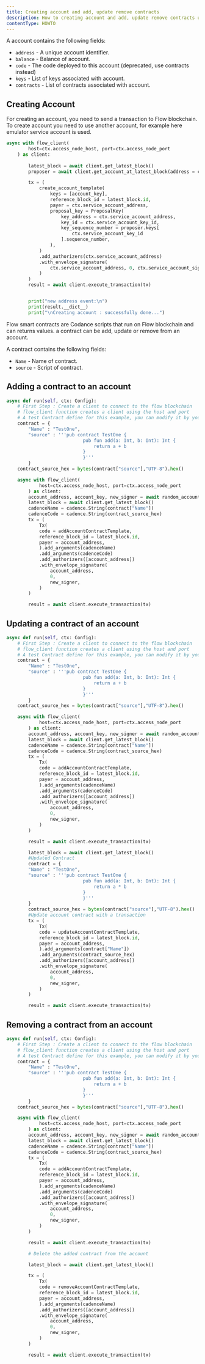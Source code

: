 ```yaml
---
title: Creating account and add, update remove contracts
description: How to creating account and add, update remove contracts using the Flow Python SDK
contentType: HOWTO
---
```


A account contains the following fields:

- `address` - A unique account identifier.
- `balance` - Balance of account.
- `code` - The code deployed to this account (deprecated, use contracts instead)
- `keys` - List of keys associated with account.
- `contracts` - List of contracts associated with account.

## Creating Account

For creating an account, you need to send a transaction to Flow blockchain.
To create account you need to use another account, for example here emulator service account is used.

```python
async with flow_client(
        host=ctx.access_node_host, port=ctx.access_node_port
    ) as client:
        
        latest_block = await client.get_latest_block()
        proposer = await client.get_account_at_latest_block(address = ctx.service_account_address.bytes)

        tx = (
            create_account_template(
                keys = [account_key],
                reference_block_id = latest_block.id,
                payer = ctx.service_account_address,
                proposal_key = ProposalKey(
                    key_address = ctx.service_account_address,
                    key_id = ctx.service_account_key_id,
                    key_sequence_number = proposer.keys[
                        ctx.service_account_key_id
                    ].sequence_number,
                ),
            )
            .add_authorizers(ctx.service_account_address)
            .with_envelope_signature(
                ctx.service_account_address, 0, ctx.service_account_signer
            )
        )
        result = await client.execute_transaction(tx)


        print("new address event:\n")
        print(result.__dict__)
        print("\nCreating account : successfully done...")
```
Flow smart contracts are Codance scripts that run on Flow blockchain and can returns values.
a contract can be add, update or remove from an account.

A contract contains the following fields:

- `Name` - Name of contract.
- `source` - Script of contract.

## Adding a contract to an account

```python
async def run(self, ctx: Config):
    # First Step : Create a client to connect to the flow blockchain
    # flow_client function creates a client using the host and port
    # A test Contract define for this example, you can modify it by your self
    contract = {
        "Name" : "TestOne",
        "source" : '''pub contract TestOne {
                            pub fun add(a: Int, b: Int): Int {
                                return a + b
                            }
                            }'''
        }
    contract_source_hex = bytes(contract["source"],"UTF-8").hex()

    async with flow_client(
            host=ctx.access_node_host, port=ctx.access_node_port
        ) as client:
        account_address, account_key, new_signer = await random_account( client = client, ctx = ctx)
        latest_block = await client.get_latest_block()
        cadenceName = cadence.String(contract["Name"])
        cadenceCode = cadence.String(contract_source_hex)
        tx = (
            Tx(
            code = addAccountContractTemplate,
            reference_block_id = latest_block.id,
            payer = account_address,
            ).add_arguments(cadenceName)
            .add_arguments(cadenceCode)
            .add_authorizers([account_address])
            .with_envelope_signature(
                account_address,
                0,
                new_signer,
            )
        )

        result = await client.execute_transaction(tx)

```
## Updating a contract of an account
```python
async def run(self, ctx: Config):
    # First Step : Create a client to connect to the flow blockchain
    # flow_client function creates a client using the host and port
    # A test Contract define for this example, you can modify it by your self
    contract = {
        "Name" : "TestOne",
        "source" : '''pub contract TestOne {
                            pub fun add(a: Int, b: Int): Int {
                                return a + b
                            }
                            }'''
        }
    contract_source_hex = bytes(contract["source"],"UTF-8").hex()

    async with flow_client(
            host=ctx.access_node_host, port=ctx.access_node_port
        ) as client:
        account_address, account_key, new_signer = await random_account( client = client, ctx = ctx)
        latest_block = await client.get_latest_block()
        cadenceName = cadence.String(contract["Name"])
        cadenceCode = cadence.String(contract_source_hex)
        tx = (
            Tx(
            code = addAccountContractTemplate,
            reference_block_id = latest_block.id,
            payer = account_address,
            ).add_arguments(cadenceName)
            .add_arguments(cadenceCode)
            .add_authorizers([account_address])
            .with_envelope_signature(
                account_address,
                0,
                new_signer,
            )
        )

        result = await client.execute_transaction(tx)

        latest_block = await client.get_latest_block()
        #Updated Contract
        contract = {
        "Name" : "TestOne",
        "source" : '''pub contract TestOne {
                            pub fun add(a: Int, b: Int): Int {
                                return a * b
                            }
                            }'''
        }
        contract_source_hex = bytes(contract["source"],"UTF-8").hex()
        #Update account contract with a transaction
        tx = (
            Tx(
            code = updateAccountContractTemplate,
            reference_block_id = latest_block.id,
            payer = account_address,
            ).add_arguments(contract["Name"])
            .add_arguments(contract_source_hex)
            .add_authorizers([account_address])
            .with_envelope_signature(
                account_address,
                0,
                new_signer,
            )
        )

        result = await client.execute_transaction(tx)

```

## Removing a contract from an account
```python
async def run(self, ctx: Config):
    # First Step : Create a client to connect to the flow blockchain
    # flow_client function creates a client using the host and port
    # A test Contract define for this example, you can modify it by your self
    contract = {
        "Name" : "TestOne",
        "source" : '''pub contract TestOne {
                            pub fun add(a: Int, b: Int): Int {
                                return a + b
                            }
                            }'''
        }
    contract_source_hex = bytes(contract["source"],"UTF-8").hex()

    async with flow_client(
            host=ctx.access_node_host, port=ctx.access_node_port
        ) as client:
        account_address, account_key, new_signer = await random_account( client = client, ctx = ctx)
        latest_block = await client.get_latest_block()
        cadenceName = cadence.String(contract["Name"])
        cadenceCode = cadence.String(contract_source_hex)
        tx = (
            Tx(
            code = addAccountContractTemplate,
            reference_block_id = latest_block.id,
            payer = account_address,
            ).add_arguments(cadenceName)
            .add_arguments(cadenceCode)
            .add_authorizers([account_address])
            .with_envelope_signature(
                account_address,
                0,
                new_signer,
            )
        )

        result = await client.execute_transaction(tx)

        # Delete the added contract from the account

        latest_block = await client.get_latest_block()

        tx = (
            Tx(
            code = removeAccountContractTemplate,
            reference_block_id = latest_block.id,
            payer = account_address,
            ).add_arguments(cadenceName)
            .add_authorizers([account_address])
            .with_envelope_signature(
                account_address,
                0,
                new_signer,
            )
        )

        result = await client.execute_transaction(tx)

```